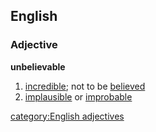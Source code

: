 ==English==
===Adjective===
'''unbelievable'''
#[[incredible]]; not to be [[believed]]
#[[implausible]] or [[improbable]]
[[category:English adjectives]]